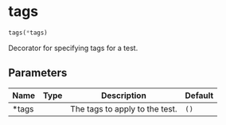 # tags { #validmind.tags }

```python
tags(*tags)
```

Decorator for specifying tags for a test.

## Parameters {.doc-section .doc-section-parameters}

| Name   | Type   | Description                    | Default   |
|--------|--------|--------------------------------|-----------|
| *tags  |        | The tags to apply to the test. | `()`      |